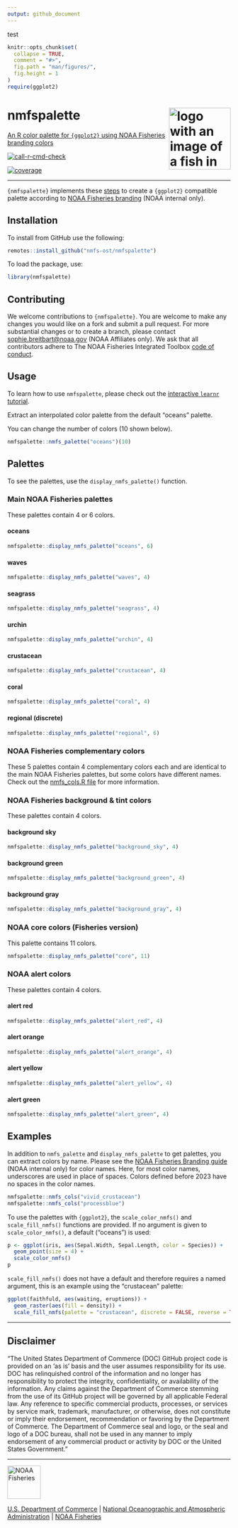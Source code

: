 ```yaml
---
output: github_document
---
```

test
<!-- README.md is generated from README.Rmd. Please edit README.Rmd -->

```r
knitr::opts_chunk$set(
  collapse = TRUE,
  comment = "#>",
  fig.path = "man/figures/",
  fig.height = 1
)
require(ggplot2)
```

# nmfspalette <a href={https:://nmfs-ost.github.io/nmfspalette}><img src="man/figures/logo.png" alt="logo with an image of a fish in multiple palette colors" align="right" width="139" height="139"/>

An R color palette for `{ggplot2}` using NOAA Fisheries branding colors

[![call-r-cmd-check](https://github.com/nmfs-ost/nmfspalette/actions/workflows/call-r-cmd-check.yml/badge.svg)](https://github.com/nmfs-ost/nmfspalette/actions/workflows/call-r-cmd-check.yml)

[![coverage](https://img.shields.io/endpoint?url=https://raw.githubusercontent.com/nmfs-ost/nmfspalette/refs/heads/badges/coverage-badge.json)](https://github.com/nmfs-ost/nmfspalette/tree/badges)

------------------------------------------------------------------------

`{nmfspalette}` implements these [steps](https://drsimonj.svbtle.com/creating-corporate-colour-palettes-for-ggplot2) to create a `{ggplot2}` compatible palette according to [NOAA Fisheries branding](https://drive.google.com/file/d/1lXHmfGWCj6pI_Dr3C-Dwcnf1pXOIOztp/view?usp=sharing) (NOAA internal only).

## Installation

To install from GitHub use the following:

```r
remotes::install_github("nmfs-ost/nmfspalette")
```

To load the package, use:

```r
library(nmfspalette)
```

## Contributing

We welcome contributions to `{nmfspalette}`. You are welcome to make any changes you would like on a fork and submit a pull request. For more substantial changes or to create a branch, please contact [sophie.breitbart\@noaa.gov](mailto:sophie.breitbart@noaa.gov){.email} (NOAA Affiliates only). We ask that all contributors adhere to The NOAA Fisheries Integrated Toolbox [code of conduct](https://github.com/nmfs-ost/Resources/blob/main/CONTRIBUTING.md).

## Usage

To learn how to use `nmfspalette`, please check out the [interactive `learnr` tutorial](https://connect.fisheries.noaa.gov/colors/).

Extract an interpolated color palette from the default "oceans" palette.

You can change the number of colors (10 shown below).

```r
nmfspalette::nmfs_palette("oceans")(10)
```

## Palettes

To see the palettes, use the `display_nmfs_palette()` function.

### Main NOAA Fisheries palettes

These palettes contain 4 or 6 colors.

#### oceans

```r
nmfspalette::display_nmfs_palette("oceans", 6)
```

#### waves

```r
nmfspalette::display_nmfs_palette("waves", 4)
```

#### seagrass

```r
nmfspalette::display_nmfs_palette("seagrass", 4)
```

#### urchin

```r
nmfspalette::display_nmfs_palette("urchin", 4)
```

#### crustacean

```r
nmfspalette::display_nmfs_palette("crustacean", 4)
```

#### coral

```r
nmfspalette::display_nmfs_palette("coral", 4)
```

#### regional (discrete)

```r
nmfspalette::display_nmfs_palette("regional", 6)
```

### NOAA Fisheries complementary colors

These 5 palettes contain 4 complementary colors each and are identical to the main NOAA Fisheries palettes, but some colors have different names. Check out the [nmfs_cols.R file](https://github.com/nmfs-ost/nmfspalette/blob/main/R/nmfs_cols.R) for more information.

### NOAA Fisheries background & tint colors

These palettes contain 4 colors.

#### background sky

```r
nmfspalette::display_nmfs_palette("background_sky", 4)
```

#### background green

```r
nmfspalette::display_nmfs_palette("background_green", 4)
```

#### background gray

```r
nmfspalette::display_nmfs_palette("background_gray", 4)
```

### NOAA core colors (Fisheries version)

This palette contains 11 colors.

```r
nmfspalette::display_nmfs_palette("core", 11)
```

### NOAA alert colors

These palettes contain 4 colors.

#### alert red

```r
nmfspalette::display_nmfs_palette("alert_red", 4)
```

#### alert orange

```r
nmfspalette::display_nmfs_palette("alert_orange", 4)
```

#### alert yellow

```r
nmfspalette::display_nmfs_palette("alert_yellow", 4)
```

#### alert green

```r
nmfspalette::display_nmfs_palette("alert_green", 4)
```

## Examples

In addition to `nmfs_palette` and `display_nmfs_palette` to get palettes, you can extract colors by name. Please see the [NOAA Fisheries Branding guide](https://drive.google.com/file/d/1lXHmfGWCj6pI_Dr3C-Dwcnf1pXOIOztp/view?usp=sharing) (NOAA internal only) for color names. Here, for most color names, underscores are used in place of spaces. Colors defined before 2023 have no spaces in the color names.

```r
nmfspalette::nmfs_cols("vivid_crustacean")
nmfspalette::nmfs_cols("processblue")
```

To use the palettes with `{ggplot2}`, the `scale_color_nmfs()` and `scale_fill_nmfs()` functions are provided. If no argument is given to `scale_color_nmfs()`, a default ("oceans") is used:

```r
p <- ggplot(iris, aes(Sepal.Width, Sepal.Length, color = Species)) +
  geom_point(size = 4) +
  scale_color_nmfs()
p
```

`scale_fill_nmfs()` does not have a default and therefore requires a named argument, this is an example using the "crustacean" palette:

```r
ggplot(faithfuld, aes(waiting, eruptions)) +
  geom_raster(aes(fill = density)) +
  scale_fill_nmfs(palette = "crustacean", discrete = FALSE, reverse = TRUE)
```

------------------------------------------------------------------------

## Disclaimer

“The United States Department of Commerce (DOC) GitHub project code is provided on an ‘as is’ basis and the user assumes responsibility for its use. DOC has relinquished control of the information and no longer has responsibility to protect the integrity, confidentiality, or availability of the information. Any claims against the Department of Commerce stemming from the use of its GitHub project will be governed by all applicable Federal law. Any reference to specific commercial products, processes, or services by service mark, trademark, manufacturer, or otherwise, does not constitute or imply their endorsement, recommendation or favoring by the Department of Commerce. The Department of Commerce seal and logo, or the seal and logo of a DOC bureau, shall not be used in any manner to imply endorsement of any commercial product or activity by DOC or the United States Government.”

------------------------------------------------------------------------

<a href="https://www.fisheries.noaa.gov/"><img src="man/figures/noaa-fisheries-rgb-2line-horizontal-small.png" alt="NOAA Fisheries" height="75"/>

[U.S. Department of Commerce](https://www.commerce.gov/) \| [National Oceanographic and Atmospheric Administration](https://www.noaa.gov) \| [NOAA Fisheries](https://www.fisheries.noaa.gov/)
